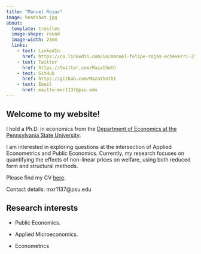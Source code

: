 ```yaml
---
title: "Manuel Rojas"
image: headshot.jpg
about: 
  template: trestles
  image-shape: round
  image-width: 23em
  links:
    - text: LinkedIn
      href: https://co.linkedin.com/in/manuel-felipe-rojas-echeverri-25373545
    - text: Twitter
      href: https://twitter.com/Mazathoth
    - text: GitHub
      href: https://github.com/Mazathoth1
    - text: Email
      href: mailto:mxr1137@psu.edu
---
```


## Welcome to my website!

I hold a Ph.D. in economics from the [Department of Economics at the Pennsylvania State University](https://econ.la.psu.edu/).

I am interested in exploring questions at the intersection of Applied Econometrics and Public Economics. Currently, my research focuses on quantifying the effects of non-linear prices on welfare, using both reduced form and structural methods.

Please find my CV [here](https://raw.githubusercontent.com/Mazathoth1/manuelrojas.github.io/e945bf9b44b007371a713dfdb5ade28a8d26e3e7/CV/cv_Rojas_Manuel.pdf).

Contact details: mxr1137\@psu.edu

## Research interests

-   Public Economics.

-   Applied Microeconomics.

-   Econometrics
